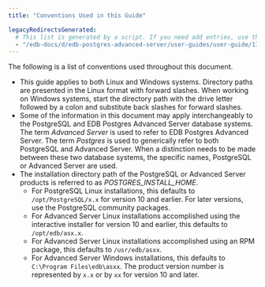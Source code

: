```yaml
---
title: "Conventions Used in this Guide"

legacyRedirectsGenerated:
  # This list is generated by a script. If you need add entries, use the `legacyRedirects` key.
  - "/edb-docs/d/edb-postgres-advanced-server/user-guides/user-guide/13/conventions.html"
---
```


<div id="conventions" class="registered_link"></div>

The following is a list of conventions used throughout this document.

-   This guide applies to both Linux and Windows systems. Directory paths are presented in the Linux format with forward slashes. When working on Windows systems, start the directory path with the drive letter followed by a colon and substitute back slashes for forward slashes.
-   Some of the information in this document may apply interchangeably to the PostgreSQL and EDB Postgres Advanced Server database systems. The term *Advanced Server* is used to refer to EDB Postgres Advanced Server. The term *Postgres* is used to generically refer to both PostgreSQL and Advanced Server. When a distinction needs to be made between these two database systems, the specific names, PostgreSQL or Advanced Server are used.
-   The installation directory path of the PostgreSQL or Advanced Server products is referred to as *POSTGRES_INSTALL_HOME*.
    -   For PostgreSQL Linux installations, this defaults to `/opt/PostgreSQL/x.x` for version 10 and earlier. For later versions, use the PostgreSQL community packages.
    -   For Advanced Server Linux installations accomplished using the interactive installer for version 10 and earlier, this defaults to `/opt/edb/asx.x`.
    -   For Advanced Server Linux installations accomplished using an RPM package, this defaults to `/usr/edb/asxx`.
    -   For Advanced Server Windows installations, this defaults to `C:\Program Files\edb\asxx`. The product version number is represented by `x.x` or by `xx` for version 10 and later.
